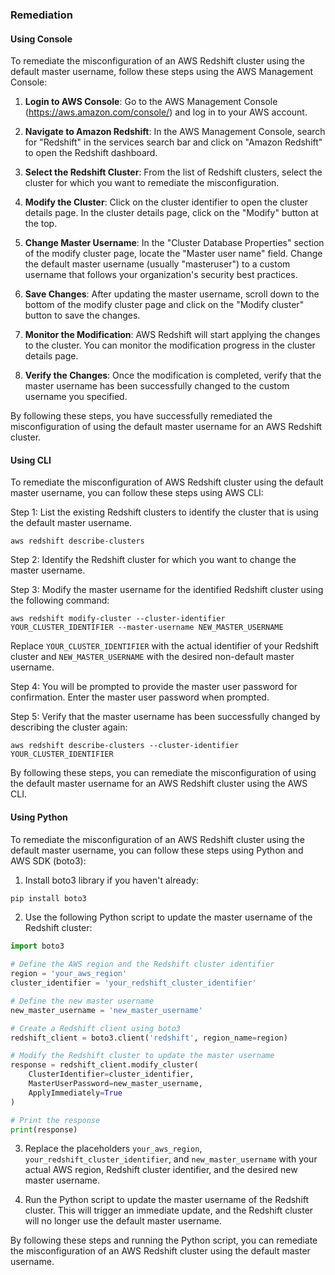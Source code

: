 ### Remediation

#### Using Console

To remediate the misconfiguration of an AWS Redshift cluster using the default master username, follow these steps using the AWS Management Console:

1. **Login to AWS Console**: Go to the AWS Management Console (https://aws.amazon.com/console/) and log in to your AWS account.

2. **Navigate to Amazon Redshift**: In the AWS Management Console, search for "Redshift" in the services search bar and click on "Amazon Redshift" to open the Redshift dashboard.

3. **Select the Redshift Cluster**: From the list of Redshift clusters, select the cluster for which you want to remediate the misconfiguration.

4. **Modify the Cluster**: Click on the cluster identifier to open the cluster details page. In the cluster details page, click on the "Modify" button at the top.

5. **Change Master Username**: In the "Cluster Database Properties" section of the modify cluster page, locate the "Master user name" field. Change the default master username (usually "masteruser") to a custom username that follows your organization's security best practices.

6. **Save Changes**: After updating the master username, scroll down to the bottom of the modify cluster page and click on the "Modify cluster" button to save the changes.

7. **Monitor the Modification**: AWS Redshift will start applying the changes to the cluster. You can monitor the modification progress in the cluster details page.

8. **Verify the Changes**: Once the modification is completed, verify that the master username has been successfully changed to the custom username you specified.

By following these steps, you have successfully remediated the misconfiguration of using the default master username for an AWS Redshift cluster.

#### Using CLI

To remediate the misconfiguration of AWS Redshift cluster using the default master username, you can follow these steps using AWS CLI:

Step 1: List the existing Redshift clusters to identify the cluster that is using the default master username.
```
aws redshift describe-clusters
```

Step 2: Identify the Redshift cluster for which you want to change the master username.

Step 3: Modify the master username for the identified Redshift cluster using the following command:
```
aws redshift modify-cluster --cluster-identifier YOUR_CLUSTER_IDENTIFIER --master-username NEW_MASTER_USERNAME
```
Replace `YOUR_CLUSTER_IDENTIFIER` with the actual identifier of your Redshift cluster and `NEW_MASTER_USERNAME` with the desired non-default master username.

Step 4: You will be prompted to provide the master user password for confirmation. Enter the master user password when prompted.

Step 5: Verify that the master username has been successfully changed by describing the cluster again:
```
aws redshift describe-clusters --cluster-identifier YOUR_CLUSTER_IDENTIFIER
```

By following these steps, you can remediate the misconfiguration of using the default master username for an AWS Redshift cluster using the AWS CLI.

#### Using Python

To remediate the misconfiguration of an AWS Redshift cluster using the default master username, you can follow these steps using Python and AWS SDK (boto3):

1. Install boto3 library if you haven't already:
```bash
pip install boto3
```

2. Use the following Python script to update the master username of the Redshift cluster:

```python
import boto3

# Define the AWS region and the Redshift cluster identifier
region = 'your_aws_region'
cluster_identifier = 'your_redshift_cluster_identifier'

# Define the new master username
new_master_username = 'new_master_username'

# Create a Redshift client using boto3
redshift_client = boto3.client('redshift', region_name=region)

# Modify the Redshift cluster to update the master username
response = redshift_client.modify_cluster(
    ClusterIdentifier=cluster_identifier,
    MasterUserPassword=new_master_username,
    ApplyImmediately=True
)

# Print the response
print(response)
```

3. Replace the placeholders `your_aws_region`, `your_redshift_cluster_identifier`, and `new_master_username` with your actual AWS region, Redshift cluster identifier, and the desired new master username.

4. Run the Python script to update the master username of the Redshift cluster. This will trigger an immediate update, and the Redshift cluster will no longer use the default master username.

By following these steps and running the Python script, you can remediate the misconfiguration of an AWS Redshift cluster using the default master username.

